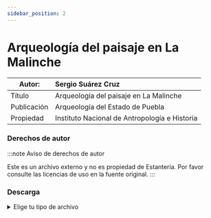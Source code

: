 ```yaml
---
sidebar_position: 2
---
```

# Arqueología del paisaje en La Malinche

|Autor:| Sergio Suárez Cruz |
|--|:--|
|Título|Arqueología del paisaje en La Malinche|
|Publicación|Arqueología del Estado de Puebla|
|Propiedad|Instituto Nacional de Antropología e Historia|

### Derechos de autor
    
:::note Aviso de derechos de autor

Este es un archivo externo y no es propiedad de Estantería. Por favor consulte las licencias de uso en la fuente original.
:::

### Descarga
<details>
  <summary>Elige tu tipo de archivo</summary>
    <div>
        <a href="https://estanteriablobserver.blob.core.windows.net/historia-constumbres/Arqueologia-Malinche.pdf"> 📥 Arqueología del paisaje en La Malinche (PDF)</a>
        </div>      
</details>

